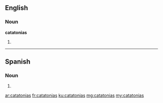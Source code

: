 ==English==

===Noun===
'''catatonias'''

# {{plural of|catatonia}}

----
==Spanish==
===Noun===
{{head|es|g=f|g2=p}}

# {{plural of|catatonia|lang=es}}

[[ar:catatonias]]
[[fr:catatonias]]
[[ku:catatonias]]
[[mg:catatonias]]
[[my:catatonias]]